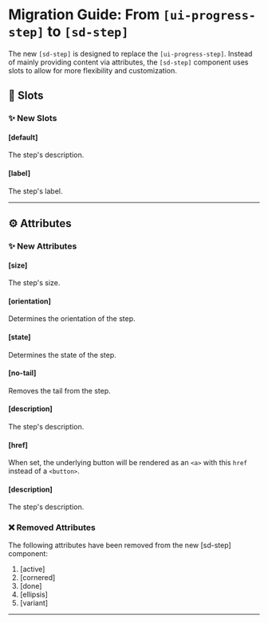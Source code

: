 # Migration Guide: From `[ui-progress-step]` to `[sd-step]`

The new `[sd-step]` is designed to replace the `[ui-progress-step]`. Instead of mainly providing content via attributes, the `[sd-step]` component uses slots to allow for more flexibility and customization.

## 💾 Slots

### ✨ New Slots

#### [default]

The step's description.

#### [label]

The step's label.

<hr />

## ⚙️ Attributes

### ✨ New Attributes

#### [size]

The step's size.

#### [orientation]

Determines the orientation of the step.

#### [state]

Determines the state of the step.

#### [no-tail]

Removes the tail from the step.

#### [description]

The step's description.

#### [href]

When set, the underlying button will be rendered as an `<a>` with this `href` instead of a `<button>`.

#### [description]

The step's description.

### ❌ Removed Attributes

The following attributes have been removed from the new [sd-step] component:

1. [active]
2. [cornered]
3. [done]
4. [ellipsis]
5. [variant]

<hr />
